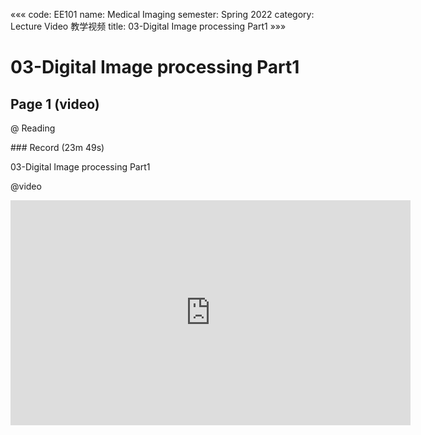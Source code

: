 «««
code: EE101
name: Medical Imaging
semester: Spring 2022
category: Lecture Video 教学视频
title: 03-Digital Image processing Part1
»»»

# 03-Digital Image processing Part1

## Page 1 (video)

@ Reading

<div class="markdown-body">
### Record (23m 49s)

03-Digital Image processing Part1
</div>

@video

<iframe src="https://sbbrisk.com/e/h0247tc3um85.html" frameborder=0 marginwidth=0 marginheight=0 scrolling=no width=640 height=360 allowfullscreen></iframe>
